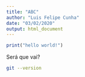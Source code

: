 ```yaml
---
title: "ABC"
author: "Luis Felipe Cunha"
date: "03/02/2020"
output: html_document
---
```


```r
print("hello world!")
```

Será que vai?

```bash
git --version
```